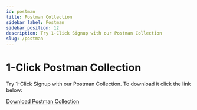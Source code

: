 ```yaml
---
id: postman
title: Postman Collection
sidebar_label: Postman 
sidebar_position: 12
description: Try 1-Click Signup with our Postman Collection
slug: /postman
---
```


# 1-Click Postman Collection

Try 1-Click Signup with our Postman Collection. To download it click the link below:

<a target="_blank" href="./json/Verified_1-Click_API.postman_collection.json" download="Verified_1-Click_API.postman_collection.json">Download Postman Collection</a>


